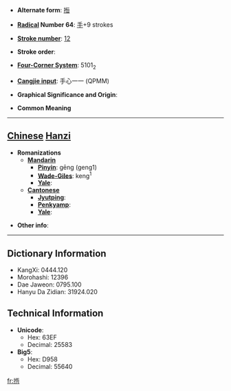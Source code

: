 * '''Alternate form''': [[搄]]

* '''[[Wiktionary:Chinese radical index| Radical]] Number 64''': [[Wiktionary:Chinese radical index 手|手]]+9 strokes

* '''[[Wiktionary:Chinese total strokes index|Stroke number]]''': [[Wiktionary:Chinese total strokes index 12|12]]

* '''Stroke order''': 

* '''[[Wiktionary:Chinese four corner index|Four-Corner System]]''': 5101<sub>2</sub>

* '''[[Wiktionary:Chinese Cangjie index|Cangjie input]]''': 手心一一 (QPMM)

* '''Graphical Significance and Origin''': 

* '''Common Meaning'''

----

== [[Chinese]] [[Hanzi]] ==

* '''Romanizations'''
** '''[[Mandarin]]'''
*** '''[[Pinyin]]''': gēng (geng1)
*** '''[[Wade-Giles]]''': keng<sup>1</sup>
*** '''[[Yale]]''': 
** '''[[Cantonese]]'''
*** '''[[Jyutping]]''':
*** '''[[Penkyamp]]''': 
*** '''[[Yale]]''': 

* '''Other info''': 

----

== Dictionary Information ==

* KangXi: 0444.120
* Morohashi: 12396
* Dae Jaweon: 0795.100
* Hanyu Da Zidian: 31924.020

== Technical Information ==

* '''Unicode''':
** Hex: 63EF
** Decimal: 25583
* '''Big5''':
** Hex: D958
** Decimal: 55640

[[fr:揯]]
